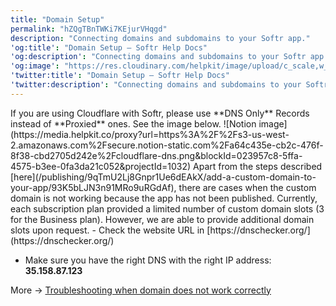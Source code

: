 ```yaml
---
title: "Domain Setup"
permalink: "hZQgTBnTWKi7KEjurVHqgd"
description: "Connecting domains and subdomains to your Softr app."
'og:title': "Domain Setup – Softr Help Docs"
'og:description': "Connecting domains and subdomains to your Softr app."
'og:image': "https://res.cloudinary.com/helpkit/image/upload/c_scale,w_700,q_auto/v1674219840/softrdocs_meta_OG_Image_Url_258f31c013.png"
'twitter:title': "Domain Setup – Softr Help Docs"
'twitter:description': "Connecting domains and subdomains to your Softr app."
---
```

<AccordionGroup>
   <Accordion title="How to proceed if I have my SSL/DNS setup in CloudFlare?">
If you are using Cloudflare with Softr, please use **DNS Only** Records instead of **Proxied** ones. See the image below.
<Frame>![Notion image](https://media.helpkit.co/proxy?url=https%3A%2F%2Fs3-us-west-2.amazonaws.com%2Fsecure.notion-static.com%2Fa64c435e-cb2c-476f-8f38-cbd2705d242e%2Fcloudflare-dns.png&blockId=023957c8-5ffa-4575-b3ee-0fa3da21c052&projectId=1032)</Frame>
   </Accordion>

   <Accordion title="Custom domain can’t be connected. What should I do?">
Apart from the steps described [here](/publishing/9qTmU2Lj8Gnpr1Ue6dEAkX/add-a-custom-domain-to-your-app/93K5bLJN3n91MRo9uRGdAf), there are cases when the custom domain is not working because the app has not been published.
   </Accordion>

   <Accordion title="How to add one more custom domain?">
Currently, each subscription plan provided a limited number of custom domain slots (3 for the Business plan). However, we are able to provide additional domain slots upon request.
   </Accordion>

   <Accordion title="When setting up a custom domain, the 'this site can't provide a secure connection' message appears. How to solve it?">
   - Check the website URL in [https://dnschecker.org/](https://dnschecker.org/)

   - Make sure you have the right DNS with the right IP address: **35.158.87.123**
   </Accordion>
</AccordionGroup>


More → [Troubleshooting when domain does not work correctly](/publishing/9qTmU2Lj8Gnpr1Ue6dEAkX/add-a-custom-domain-to-your-app/93K5bLJN3n91MRo9uRGdAf)